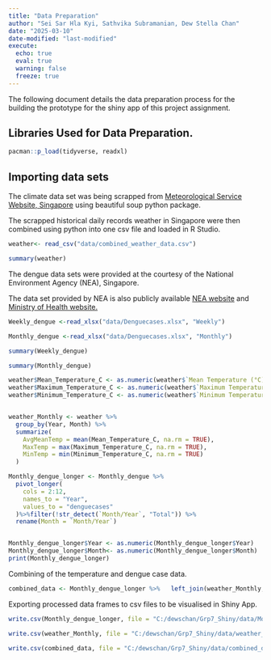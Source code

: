```yaml
---
title: "Data Preparation"
author: "Sei Sar Hla Kyi, Sathvika Subramanian, Dew Stella Chan"
date: "2025-03-10"
date-modified: "last-modified"
execute:
  echo: true
  eval: true
  warning: false
  freeze: true
---
```


The following document details the data preparation process for the building the prototype for the shiny app of this project assignment.

##  Libraries Used for Data Preparation. 

```r
pacman::p_load(tidyverse, readxl)
```

## Importing data sets

The climate data set was being scrapped from [Meteorological Service Website, Singapore](https://www.weather.gov.sg/climate-historical-daily/) using beautiful soup python package.

The scrapped historical daily records weather in Singapore were then combined using python into one csv file and loaded in R Studio.

```r
weather<- read_csv("data/combined_weather_data.csv")
```

```r
summary(weather)
```

The dengue data sets were provided at the courtesy of the National Environment Agency (NEA), Singapore.

The data set provided by NEA is also publicly available [NEA website](https://www.nea.gov.sg/dengue-zika/dengue/dengue-cases) and [Ministry of Health website.](https://www.moh.gov.sg/others/resources-and-statistics/infectious-disease-statistics-2024-weekly-infectious-diseases-bulletin)

```r
Weekly_dengue <-read_xlsx("data/Denguecases.xlsx", "Weekly")

Monthly_dengue <-read_xlsx("data/Denguecases.xlsx", "Monthly")
```

```r
summary(Weekly_dengue)
```

```r
summary(Monthly_dengue)
```

```r

weather$Mean_Temperature_C <- as.numeric(weather$`Mean Temperature (°C)`)
weather$Maximum_Temperature_C <- as.numeric(weather$`Maximum Temperature (°C)`)
weather$Minimum_Temperature_C <- as.numeric(weather$`Minimum Temperature (°C)`)


weather_Monthly <- weather %>%
  group_by(Year, Month) %>%
  summarize(
    AvgMeanTemp = mean(Mean_Temperature_C, na.rm = TRUE),
    MaxTemp = max(Maximum_Temperature_C, na.rm = TRUE),
    MinTemp = min(Minimum_Temperature_C, na.rm = TRUE)
  )
```

```r

Monthly_dengue_longer <- Monthly_dengue %>%
  pivot_longer(
    cols = 2:12,
    names_to = "Year",
    values_to = "denguecases"
  )%>%filter(!str_detect(`Month/Year`, "Total")) %>%
  rename(Month = `Month/Year`)


Monthly_dengue_longer$Year <- as.numeric(Monthly_dengue_longer$Year)
Monthly_dengue_longer$Month<- as.numeric(Monthly_dengue_longer$Month)
print(Monthly_dengue_longer)

```

Combining of the temperature and dengue case data.

```r
combined_data <- Monthly_dengue_longer %>%   left_join(weather_Monthly, by = c("Year", "Month"))
```

Exporting processed data frames to csv files to be visualised in Shiny App.

```r

write.csv(Monthly_dengue_longer, file = "C:/dewschan/Grp7_Shiny/data/Monthly_dengue_longer.csv", row.names = FALSE)

write.csv(weather_Monthly, file = "C:/dewschan/Grp7_Shiny/data/weather_Monthly.csv", row.names = FALSE)

write.csv(combined_data, file = "C:/dewschan/Grp7_Shiny/data/combined_data.csv", row.names = FALSE)


```
